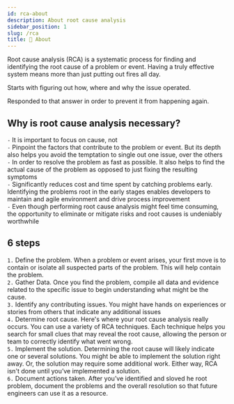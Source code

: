 ```yaml
---
id: rca-about
description: About root cause analysis
sidebar_position: 1
slug: /rca
title: 🧐 About
---
```


Root cause analysis (RCA) is a systematic process for finding and identifying the root cause of a problem or event. Having a truly effective system means more than just putting out fires all day.

Starts with figuring out how, where and why the issue operated.

Responded to that answer in order to prevent it from happening again.

## Why is root cause analysis necessary?

`-` It is important to focus on cause, not  <br />
`-` Pinpoint the factors that contribute to the problem or event. But its depth also helps you avoid the temptation to single out one issue, over the others  <br />
`-` In order to resolve the problem as fast as possible. It also helps to find the actual cause of the problem as opposed to just fixing the resulting symptoms  <br />
`-` Significantly reduces cost and time spent by catching problems early. Identifying the problems root in the early stages enables developers to maintain and agile environment and drive process improvement  <br />
`-` Even though performing root cause analysis might feel time consuming, the opportunity to eliminate or mitigate risks and root causes is undeniably worthwhile  <br />

## 6 steps

`1.` Define the problem. When a problem or event arises, your first move is to contain or isolate all suspected parts of the problem. This will help contain the problem. <br />
`2.` Gather Data. Once you find the problem, compile all data and evidence related to the specific issue to begin understanding what might be the cause. <br />
`3.` Identify any contributing issues. You might have hands on experiences or stories from others that indicate any additional issues <br />
`4.` Determine root cause. Here's where your root cause analysis really occurs. You can use a variety of RCA techniques. Each technique helps you search for small clues that may reveal the root cause, allowing the person or team to correctly identify what went wrong. <br />
`5.` Implement the solution. Determining the root cause will likely indicate one or several solutions. You might be able to implement the solution right away. Or, the solution may require some additional work. Either way, RCA isn't done until you’ve implemented a solution. <br />
`6.` Document actions taken. After you’ve identified and sloved he root problem, document the problems and the overall resolution so that future engineers can use it as a resource. <br />
